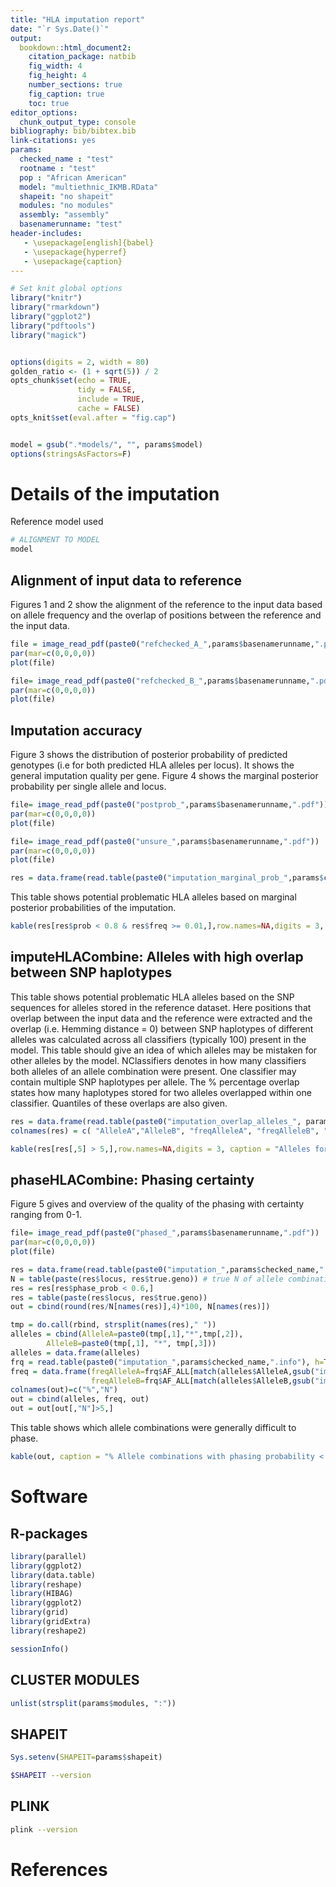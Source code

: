 ```yaml
---
title: "HLA imputation report"
date: "`r Sys.Date()`"
output: 
  bookdown::html_document2:
    citation_package: natbib
    fig_width: 4 
    fig_height: 4
    number_sections: true
    fig_caption: true
    toc: true
editor_options:
  chunk_output_type: console
bibliography: bib/bibtex.bib
link-citations: yes
params:
  checked_name : "test"
  rootname : "test"
  pop : "African American"
  model: "multiethnic_IKMB.RData"
  shapeit: "no shapeit"
  modules: "no modules"
  assembly: "assembly"
  basenamerunname: "test"
header-includes:
   - \usepackage[english]{babel}
   - \usepackage{hyperref}
   - \usepackage{caption}
---
```

\fontsize{10}{15}
\selectfont


```r

# Set knit global options
library("knitr")
library("rmarkdown")
library("ggplot2")
library("pdftools")
library("magick")


options(digits = 2, width = 80)
golden_ratio <- (1 + sqrt(5)) / 2
opts_chunk$set(echo = TRUE,
               tidy = FALSE,
               include = TRUE,
               cache = FALSE)
opts_knit$set(eval.after = "fig.cap")


model = gsub(".*models/", "", params$model)
options(stringsAsFactors=F)

```


# Details of the imputation

Reference model used
```r
# ALIGNMENT TO MODEL
model

```


## Alignment of input data to reference

Figures 1 and 2 show the alignment of the reference to the input data based on allele frequency and  the overlap of positions between the reference and the input data.

```r

file = image_read_pdf(paste0("refchecked_A_",params$basenamerunname,".pdf"))
par(mar=c(0,0,0,0))
plot(file)
```

```r
file= image_read_pdf(paste0("refchecked_B_",params$basenamerunname,".pdf") )
par(mar=c(0,0,0,0))
plot(file)
```

## Imputation accuracy
Figure 3 shows the distribution of posterior probability of predicted genotypes (i.e for both predicted HLA alleles per locus). It shows the general imputation quality per gene. Figure 4 shows the marginal posterior probability per single allele and locus.  

```r
file= image_read_pdf(paste0("postprob_",params$basenamerunname,".pdf"))
par(mar=c(0,0,0,0))
plot(file)
```


```r
file= image_read_pdf(paste0("unsure_",params$basenamerunname,".pdf"))
par(mar=c(0,0,0,0))
plot(file)
```


```r
res = data.frame(read.table(paste0("imputation_marginal_prob_",params$checked_name,".txt"), h=T))
```

This table shows potential problematic HLA alleles based on marginal posterior probabilities of the imputation. 
```r
kable(res[res$prob < 0.8 & res$freq >= 0.01,],row.names=NA,digits = 3, caption = "Alleles with a marginal posterior probability < 0.8 and an allele frequency over 1%", col.names = NULL)
```

## imputeHLACombine: Alleles with high overlap between SNP haplotypes
This table shows potential problematic HLA alleles based on the SNP sequences for alleles stored in the reference dataset. Here positions that overlap between the input data and the reference were extracted and the overlap (i.e. Hemming distance = 0) between SNP haplotypes of different alleles was calculated across all classifiers (typically 100) present in the model. This table should give an idea of which alleles may be mistaken for other alleles by the model.  NClassifiers denotes in how many classifiers both alleles of an allele combination were present. One classifier may contain multiple SNP haplotypes per allele. The % percentage overlap states how many haplotypes stored for two alleles overlapped within one classifier. Quantiles of these overlaps are also given.


```r
res = data.frame(read.table(paste0("imputation_overlap_alleles_", params$checked_name, ".txt"), h=T,sep="\t"))
colnames(res) = c( "AlleleA","AlleleB", "freqAlleleA", "freqAlleleB", "0%", "25%", "50%", "75%", "100%", "NClassifiers")
```

```r
kable(res[res[,5] > 5,],row.names=NA,digits = 3, caption = "Alleles for which the genotype overlap of SNP haplotypes given the positions in the .bim file is at minimum > 5%. Quantiles of % overlap are shown across NClassifieres.", col.names=NULL)# format.args = list(scientific = TRUE),
```

## phaseHLACombine: Phasing certainty
Figure 5 gives and overview of the quality of the phasing with certainty ranging from 0-1. 
```r
file= image_read_pdf(paste0("phased_",params$basenamerunname,".pdf"))
par(mar=c(0,0,0,0))
plot(file)
```

```r
res = data.frame(read.table(paste0("imputation_",params$checked_name,".META.PHASING.txt"), h=T,sep="\t"))
N = table(paste(res$locus, res$true.geno)) # true N of allele combination
res = res[res$phase_prob < 0.6,]
res = table(paste(res$locus, res$true.geno)) 
out = cbind(round(res/N[names(res)],4)*100, N[names(res)])

tmp = do.call(rbind, strsplit(names(res)," "))
alleles = cbind(AlleleA=paste0(tmp[,1],"*",tmp[,2]), 
		AlleleB=paste0(tmp[,1], "*", tmp[,3]))
alleles = data.frame(alleles)
frq = read.table(paste0("imputation_",params$checked_name,".info"), h=T)
freq = data.frame(freqAlleleA=frq$AF_ALL[match(alleles$AlleleA,gsub("imputed_HLA_", "",frq$id))],
                  freqAlleleB=frq$AF_ALL[match(alleles$AlleleB,gsub("imputed_HLA_", "",frq$id))])
colnames(out)=c("%","N")
out = cbind(alleles, freq, out)
out = out[out[,"N"]>5,]

```

This table shows which allele combinations were generally difficult to phase.
```r
kable(out, caption = "% Allele combinations with phasing probability < 0.6 and total number individuals carrying this allele combination (N)) ")# format.args = list(scientific = TRUE),
```

# Software

## R-packages
```r

library(parallel)
library(ggplot2)
library(data.table)
library(reshape)
library(HIBAG)
library(ggplot2)
library(grid)
library(gridExtra)
library(reshape2)

```

```r
sessionInfo()

```
## CLUSTER MODULES

```r
unlist(strsplit(params$modules, ":"))
``` 

## SHAPEIT
```r
Sys.setenv(SHAPEIT=params$shapeit)                                                                                       
```      
```bash
$SHAPEIT --version
```

## PLINK
```bash
plink --version                                                                                                                             
```  

# References
